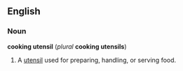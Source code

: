 ==English==

===Noun===
'''cooking utensil''' (''plural'' '''cooking utensils''')

# A [[utensil]] used for preparing, handling, or serving food.